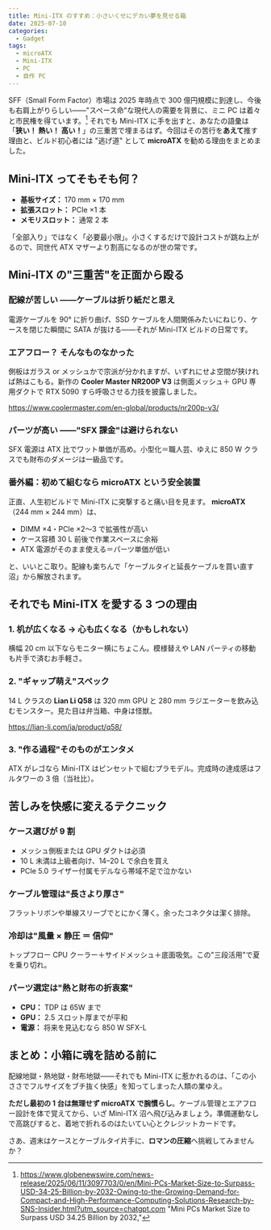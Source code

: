 ```yaml
---
title: Mini-ITX のすすめ：小さいくせにデカい夢を見せる箱
date: 2025-07-10
categories:
  - Gadget
tags:
  - microATX
  - Mini-ITX
  - PC
  - 自作 PC
---
```


SFF（Small Form Factor）市場は 2025 年時点で 300 億円規模に到達し、今後も右肩上がりらしい――"スペース命"な現代人の需要を背景に、ミニ PC は着々と市民権を得ています。[^1]
それでも Mini-ITX に手を出すと、あなたの語彙は「**狭い！ 熱い！ 高い！**」の三重苦で埋まるはず。今回はその苦行を**あえて**推す理由と、ビルド初心者には "逃げ道" として **microATX** を勧める理由をまとめました。

## Mini-ITX ってそもそも何？

- **基板サイズ：** 170 mm × 170 mm
- **拡張スロット：** PCIe ×1 本
- **メモリスロット：** 通常 2 本

「全部入り」ではなく「必要最小限」。小さくするだけで設計コストが跳ね上がるので、同世代 ATX マザーより割高になるのが世の常です。

## Mini-ITX の"三重苦"を正面から殴る

### 配線が苦しい ――ケーブルは折り紙だと思え

電源ケーブルを 90° に折り曲げ、SSD ケーブルを人間関係みたいにねじり、ケースを閉じた瞬間に SATA が抜ける――それが Mini-ITX ビルドの日常です。

### エアフロー？ そんなものなかった

側板はガラス or メッシュかで宗派が分かれますが、いずれにせよ空間が狭ければ熱はこもる。新作の **Cooler Master NR200P V3** は側面メッシュ＋ GPU 専用ダクトで RTX 5090 すら呼吸させる力技を披露しました。

https://www.coolermaster.com/en-global/products/nr200p-v3/

### パーツが高い ――"SFX 課金"は避けられない

SFX 電源は ATX 比でワット単価が高め。小型化＝職人芸、ゆえに 850 W クラスでも財布のダメージは一級品です。

### 番外編：初めて組むなら **microATX** という安全装置

正直、人生初ビルドで Mini-ITX に突撃すると痛い目を見ます。
**microATX**（244 mm × 244 mm）は、

- DIMM ×4・PCIe ×2〜3 で拡張性が高い
- ケース容積 30 L 前後で作業スペースに余裕
- ATX 電源がそのまま使える＝パーツ単価が低い

と、いいとこ取り。配線も楽ちんで「ケーブルタイと延長ケーブルを買い直す沼」から解放されます。

## それでも Mini-ITX を愛する 3 つの理由

### 1. 机が広くなる → 心も広くなる（かもしれない）

横幅 20 cm 以下ならモニター横にちょこん。模様替えや LAN パーティの移動も片手で済むお手軽さ。

### 2. **"ギャップ萌え"スペック**

14 L クラスの **Lian Li Q58** は 320 mm GPU と 280 mm ラジエーターを飲み込むモンスター。見た目は弁当箱、中身は怪獣。

https://lian-li.com/ja/product/q58/

### 3. "作る過程"そのものがエンタメ

ATX がレゴなら Mini-ITX はピンセットで組むプラモデル。完成時の達成感はフルタワーの 3 倍（当社比）。

## 苦しみを快感に変えるテクニック

### ケース選びが 9 割

- メッシュ側板または GPU ダクトは必須
- 10 L 未満は上級者向け、14–20 L で余白を買え
- PCIe 5.0 ライザー付属モデルなら帯域不足で泣かない

### ケーブル管理は"長さより厚さ"

フラットリボンや単線スリーブでとにかく薄く。余ったコネクタは潔く排除。

### 冷却は"風量 × 静圧 ＝ 信仰"

トップフロー CPU クーラー＋サイドメッシュ＋底面吸気。この"三段活用"で夏を乗り切れ。

### パーツ選定は"熱と財布の折衷案"

- **CPU：** TDP は 65W まで
- **GPU：** 2.5 スロット厚までが平和
- **電源：** 将来を見込むなら 850 W SFX-L

## まとめ：小箱に魂を詰める前に

配線地獄・熱地獄・財布地獄――それでも Mini-ITX に惹かれるのは、「この小ささでフルサイズをブチ抜く快感」を知ってしまった人類の業ゆえ。

**ただし最初の 1 台は無理せず microATX で腕慣らし**。ケーブル管理とエアフロー設計を体で覚えてから、いざ Mini-ITX 沼へ飛び込みましょう。準備運動なしで高跳びすると、着地で折れるのはたいてい心とクレジットカードです。

さあ、週末はケースとケーブルタイ片手に、**ロマンの圧縮**へ挑戦してみませんか？

[^1]: https://www.globenewswire.com/news-release/2025/06/11/3097703/0/en/Mini-PCs-Market-Size-to-Surpass-USD-34-25-Billion-by-2032-Owing-to-the-Growing-Demand-for-Compact-and-High-Performance-Computing-Solutions-Research-by-SNS-Insider.html?utm_source=chatgpt.com "Mini PCs Market Size to Surpass USD 34.25 Billion by 2032,"
